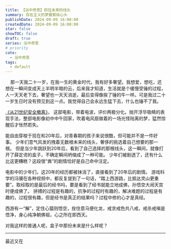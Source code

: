 ```yaml
---
title: 【浴中奇思】抓住未来的线头
summary: 存在主义的梦魇萦绕心头
publishDate: 2024-09-09 16:00:00
createdDate: 2024-09-09 16:00:00
star: false
showTOC: false
draft: true
series: 浴中奇思
# priority
cate:
  - 浴中奇思
tags:
  - default
---
```


<Quote cite="——王小波《黄金时代》">
&nbsp;&nbsp;&nbsp;&nbsp;那一天我二十一岁，在我一生的黄金时代，我有好多奢望。我想爱，想吃，还想在一瞬间变成天上半明半暗的云，后来我才知道，生活就是个缓慢受锤的过程，人一天天老下去，奢望也一天天消逝，最后变得像挨了锤的牛一样。可是我过二十一岁生日时没有预见到这一点。我觉得自己会永远生猛下去，什么也锤不了我。
</Quote>

[《从21世纪安全撤离》](https://movie.douban.com/subject/26816104/)，
这部电影，带着电波，评价两极分化。抛开浮华吸睛的表现手法，整部电影像初中中午回家，吹着电风扇做着的一场光怪陆离的梦，猛然惊醒后才怅然若失。

能自由穿梭于现在和20年后，对青春期的孩子来说很酷，但可能并不是一件好事。
少年们意气风发的拽着无数根未来的线头，奢侈的挑选着自己想要的那一根。
但是当少年跳跃到20年后，看到了自己选择的那根线头，这一瞬间，就像打开了薛定谔的盒子，不确定瞬间坍缩成了一种可能。
少年们被剧透了，还有什么比这更糟糕？这段很“粪”的剧情恰好是自己命中注定。

电影中的少年们，这20年的经历都被抹消了，直接看到了20年后的剧情。
游戏科学的冯骥在各种视频中，都反复提到了一句话，“踏上西游路，比抵达灵山更重要”。取经取的是最后的经书吗，要是看到了经书就能立地成佛，孙悟空大闹天宫时便成佛了。
拼搏的过程是有趣的，抗争的过程时有趣的，解决难题的过程是有趣的，过程很有趣，但是经书是真正的结果吗？过程中修的心才是真经。

西游有一“解”，定住心猿则悟空，拴住意马便化龙，戒贪戒色共八戒，戒杀戒嗔是悟净，身心纯净朝佛祖，心之所在即西天。

对我这样的普通人呢，盒子中那份未来是什么样呢？

---

最近又在



